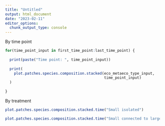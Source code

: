 ```yaml
---
title: "Untitled"
output: html_document
date: "2023-02-11"
editor_options: 
  chunk_output_type: console
---
```


By time point

```r
for(time_point_input in first_time_point:last_time_point) {
  
  print(paste("Time point: ", time_point_input))
  
  print(
    plot.patches.species.composition.stacked(eco_metaeco_type_input,
                                             time_point_input)
  )
  
}
```

By treatment

```r
plot.patches.species.composition.stacked.time("Small isolated")
```

```r
plot.patches.species.composition.stacked.time("Small connected to large")
```